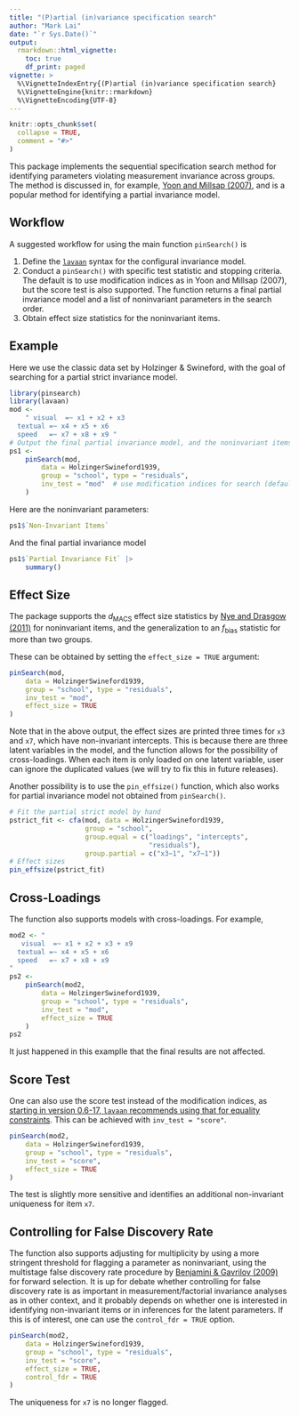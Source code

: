 ```yaml
---
title: "(P)artial (in)variance specification search"
author: "Mark Lai"
date: "`r Sys.Date()`"
output:
  rmarkdown::html_vignette:
    toc: true
    df_print: paged
vignette: >
  %\VignetteIndexEntry{(P)artial (in)variance specification search}
  %\VignetteEngine{knitr::rmarkdown}
  %\VignetteEncoding{UTF-8}
---
```


```r
knitr::opts_chunk$set(
  collapse = TRUE,
  comment = "#>"
)
```

This package implements the sequential specification search method for identifying parameters violating measurement invariance across groups. The method is discussed in, for example, [Yoon and Millsap (2007)](https://doi.org/10.1080/10705510701301677), and is a popular method for identifying a partial invariance model.

## Workflow

A suggested workflow for using the main function `pinSearch()` is

1. Define the [`lavaan`](https://www.lavaan.ugent.be/) syntax for the configural invariance model.
2. Conduct a `pinSearch()` with specific test statistic and stopping criteria. The default is to use modification indices as in Yoon and Millsap (2007), but the score test is also supported. The function returns a final partial invariance model and a list of noninvariant parameters in the search order.
3. Obtain effect size statistics for the noninvariant items.

## Example

Here we use the classic data set by Holzinger & Swineford, with the goal of searching for a partial strict invariance model.

```r
library(pinsearch)
library(lavaan)
mod <-
    " visual  =~ x1 + x2 + x3
  textual =~ x4 + x5 + x6
  speed   =~ x7 + x8 + x9 "
# Output the final partial invariance model, and the noninvariant items
ps1 <-
    pinSearch(mod,
        data = HolzingerSwineford1939,
        group = "school", type = "residuals",
        inv_test = "mod"  # use modification indices for search (default)
    )
```

Here are the noninvariant parameters:

```r
ps1$`Non-Invariant Items`
```

And the final partial invariance model

```r
ps1$`Partial Invariance Fit` |>
    summary()
```

## Effect Size

The package supports the $d_\text{MACS}$ effect size statistics by [Nye and Drasgow (2011)](https://doi.org/10.1037/a0022955) for noninvariant items, and the generalization to an $f_\text{bias}$ statistic for more than two groups.

These can be obtained by setting the `effect_size = TRUE` argument:

```r
pinSearch(mod,
    data = HolzingerSwineford1939,
    group = "school", type = "residuals",
    inv_test = "mod",
    effect_size = TRUE
)
```

Note that in the above output, the effect sizes are printed three times for `x3` and `x7`, which have non-invariant intercepts. This is because there are three latent variables in the model, and the function allows for the possibility of cross-loadings. When each item is only loaded on one latent variable, user can ignore the duplicated values (we will try to fix this in future releases).

Another possibility is to use the `pin_effsize()` function, which also works for partial invariance model not obtained from `pinSearch()`.

```r
# Fit the partial strict model by hand
pstrict_fit <- cfa(mod, data = HolzingerSwineford1939,
                   group = "school",
                   group.equal = c("loadings", "intercepts",
                                   "residuals"),
                   group.partial = c("x3~1", "x7~1"))
# Effect sizes
pin_effsize(pstrict_fit)
```

## Cross-Loadings

The function also supports models with cross-loadings. For example,

```r
mod2 <- "
   visual  =~ x1 + x2 + x3 + x9
  textual =~ x4 + x5 + x6
  speed   =~ x7 + x8 + x9
"
ps2 <-
    pinSearch(mod2,
        data = HolzingerSwineford1939,
        group = "school", type = "residuals",
        inv_test = "mod",
        effect_size = TRUE
    )
ps2
```

It just happened in this examplle that the final results are not affected.

## Score Test

One can also use the score test instead of the modification indices, as [starting in version 0.6-17, `lavaan` recommends using that for equality constraints](https://lavaan.ugent.be/history/dot6.html#version-0.6-17). This can be achieved with `inv_test = "score"`.

```r
pinSearch(mod2,
    data = HolzingerSwineford1939,
    group = "school", type = "residuals",
    inv_test = "score",
    effect_size = TRUE
)
```

The test is slightly more sensitive and identifies an additional non-invariant uniqueness for item `x7`.

## Controlling for False Discovery Rate

The function also supports adjusting for multiplicity by using a more stringent threshold for flagging a parameter as noninvariant, using the multistage false discovery rate procedure by [Benjamini & Gavrilov (2009)](https://projecteuclid.org/journals/annals-of-applied-statistics/volume-3/issue-1/A-simple-forward-selection-procedure-based-on-false-discovery-rate/10.1214/08-AOAS194.pdf) for forward selection. It is up for debate whether controlling for false discovery rate is as important in measurement/factorial invariance analyses as in other context, and it probably depends on whether one is interested in identifying non-invariant items or in inferences for the latent parameters. If this is of interest, one can use the `control_fdr = TRUE` option.

```r
pinSearch(mod2,
    data = HolzingerSwineford1939,
    group = "school", type = "residuals",
    inv_test = "score",
    effect_size = TRUE,
    control_fdr = TRUE
)
```

The uniqueness for `x7` is no longer flagged.
